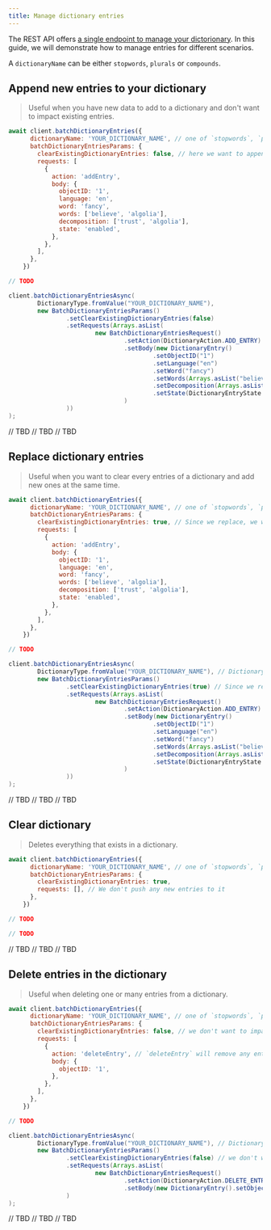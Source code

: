 ```yaml
---
title: Manage dictionary entries
---
```



The REST API offers [a single endpoint to manage your dictorionary](https://api-clients-automation.netlify.app/specs/search#tag/Dictionaries/operation/batchDictionaryEntries). In this guide, we will demonstrate how to manage entries for different scenarios.

A `dictionaryName` can be either `stopwords`, `plurals` or `compounds`.

## Append new entries to your dictionary

> Useful when you have new data to add to a dictionary and don't want to impact existing entries.

<TabsLanguage>
<TabItem value="javascript">

```js
await client.batchDictionaryEntries({
      dictionaryName: 'YOUR_DICTIONARY_NAME', // one of `stopwords`, `plurals` or `compounds`.
      batchDictionaryEntriesParams: {
        clearExistingDictionaryEntries: false, // here we want to append data, so we don't clear existing entries
        requests: [
          {
            action: 'addEntry',
            body: {
              objectID: '1',
              language: 'en',
              word: 'fancy',
              words: ['believe', 'algolia'],
              decomposition: ['trust', 'algolia'],
              state: 'enabled',
            },
          },
        ],
      },
    })
```

</TabItem>
<TabItem value="php">

```php
// TODO
```

</TabItem>
<TabItem value="java">

```java
client.batchDictionaryEntriesAsync(
        DictionaryType.fromValue("YOUR_DICTIONARY_NAME"),
        new BatchDictionaryEntriesParams()
                .setClearExistingDictionaryEntries(false)
                .setRequests(Arrays.asList(
                        new BatchDictionaryEntriesRequest()
                                .setAction(DictionaryAction.ADD_ENTRY)
                                .setBody(new DictionaryEntry()
                                        .setObjectID("1")
                                        .setLanguage("en")
                                        .setWord("fancy")
                                        .setWords(Arrays.asList("believe", "algolia"))
                                        .setDecomposition(Arrays.asList("trust", "algolia"))
                                        .setState(DictionaryEntryState.ENABLED)
                                )
                ))
);
```

</TabItem>

<TabItem value="kotlin">
// TBD
</TabItem>

<TabItem value="dart">
// TBD
</TabItem>

<TabItem value="go">
// TBD
</TabItem>
</TabsLanguage>

## Replace dictionary entries

> Useful when you want to clear every entries of a dictionary and add new ones at the same time.

<TabsLanguage>
<TabItem value="javascript">

```js
await client.batchDictionaryEntries({
      dictionaryName: 'YOUR_DICTIONARY_NAME', // one of `stopwords`, `plurals` or `compounds`.
      batchDictionaryEntriesParams: {
        clearExistingDictionaryEntries: true, // Since we replace, we will create a new dictionary from those entries
        requests: [
          {
            action: 'addEntry',
            body: {
              objectID: '1',
              language: 'en',
              word: 'fancy',
              words: ['believe', 'algolia'],
              decomposition: ['trust', 'algolia'],
              state: 'enabled',
            },
          },
        ],
      },
    })
```

</TabItem>
<TabItem value="php">

```php
// TODO
```

</TabItem>
<TabItem value="java">

```java
client.batchDictionaryEntriesAsync(
        DictionaryType.fromValue("YOUR_DICTIONARY_NAME"), // DictionaryType.PLURALS, DictionaryType.STOPWORDS or DictionaryType.COMPOUNDS
        new BatchDictionaryEntriesParams()
                .setClearExistingDictionaryEntries(true) // Since we replace, we will create a new dictionary from those entries
                .setRequests(Arrays.asList(
                        new BatchDictionaryEntriesRequest()
                                .setAction(DictionaryAction.ADD_ENTRY)
                                .setBody(new DictionaryEntry()
                                        .setObjectID("1")
                                        .setLanguage("en")
                                        .setWord("fancy")
                                        .setWords(Arrays.asList("believe", "algolia"))
                                        .setDecomposition(Arrays.asList("trust", "algolia"))
                                        .setState(DictionaryEntryState.ENABLED)
                                )
                ))
);
```

</TabItem>

<TabItem value="kotlin">
// TBD
</TabItem>

<TabItem value="dart">
// TBD
</TabItem>

<TabItem value="go">
// TBD
</TabItem>
</TabsLanguage>

## Clear dictionary

> Deletes everything that exists in a dictionary.

<TabsLanguage>
<TabItem value="javascript">

```js
await client.batchDictionaryEntries({
      dictionaryName: 'YOUR_DICTIONARY_NAME', // one of `stopwords`, `plurals` or `compounds`.
      batchDictionaryEntriesParams: {
        clearExistingDictionaryEntries: true,
        requests: [], // We don't push any new entries to it
      },
    })
```

</TabItem>
<TabItem value="php">

```php
// TODO
```

</TabItem>
<TabItem value="java">

```java
// TODO
```

</TabItem>

<TabItem value="kotlin">
// TBD
</TabItem>

<TabItem value="dart">
// TBD
</TabItem>

<TabItem value="go">
// TBD
</TabItem>
</TabsLanguage>

## Delete entries in the dictionary

> Useful when deleting one or many entries from a dictionary.

<TabsLanguage>
<TabItem value="javascript">

```js
await client.batchDictionaryEntries({
      dictionaryName: 'YOUR_DICTIONARY_NAME', // one of `stopwords`, `plurals` or `compounds`.
      batchDictionaryEntriesParams: {
        clearExistingDictionaryEntries: false, // we don't want to impact other entries.
        requests: [
          {
            action: 'deleteEntry', // `deleteEntry` will remove any entries in the dictionary that have the same `objectID` as the `body.objectID` field.
            body: {
              objectID: '1',
            },
          },
        ],
      },
    })
```

</TabItem>
<TabItem value="php">

```php
// TODO
```

</TabItem>
<TabItem value="java">

```java
client.batchDictionaryEntriesAsync(
        DictionaryType.fromValue("YOUR_DICTIONARY_NAME"), // DictionaryType.PLURALS, DictionaryType.STOPWORDS or DictionaryType.COMPOUNDS
        new BatchDictionaryEntriesParams()
                .setClearExistingDictionaryEntries(false) // we don't want to impact other entries.
                .setRequests(Arrays.asList(
                        new BatchDictionaryEntriesRequest()
                                .setAction(DictionaryAction.DELETE_ENTRY)
                                .setBody(new DictionaryEntry().setObjectID("1")))
                )
);
```

</TabItem>

<TabItem value="kotlin">
// TBD
</TabItem>

<TabItem value="dart">
// TBD
</TabItem>

<TabItem value="go">
// TBD
</TabItem>
</TabsLanguage>

